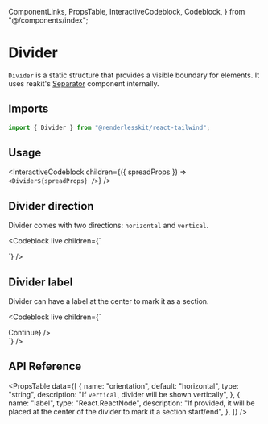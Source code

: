   ComponentLinks,
  PropsTable,
  InteractiveCodeblock,
  Codeblock,
} from "@/components/index";

# Divider

`Divider` is a static structure that provides a visible boundary for elements.
It uses reakit's [Separator](https://reakit.io/docs/separator/) component
internally.

<ComponentLinks github="divider" story="primitives-divider" />

## Imports

```js
import { Divider } from "@renderlesskit/react-tailwind";
```

## Usage

<InteractiveCodeblock
  children={({ spreadProps }) => `<Divider${spreadProps} />`}
/>

## Divider direction

Divider comes with two directions: `horizontal` and `vertical`.

<Codeblock
  live
  children={`
<div className="flex flex-col space-y-2">
  <div className="w-80">
    <Divider orientation="horizontal" />
  </div>
  <div className="flex items-center justify-center h-80">
    <Divider orientation="vertical" />
  </div>
</div>
`}
/>

## Divider label

Divider can have a label at the center to mark it as a section.

<Codeblock
  live
  children={`
<div className="flex flex-col space-y-2">
 <Divider />
 <Divider label={<Button variant="outline">Continue</Button>} />
</div>
`}
/>

## API Reference

<PropsTable
  data={[
    {
      name: "orientation",
      default: "horizontal",
      type: "string",
      description: "If `vertical`, divider will be shown vertically",
    },
    {
      name: "label",
      type: "React.ReactNode",
      description:
        "If provided, it will be placed at the center of the divider to mark it a section start/end",
    },
  ]}
/>
